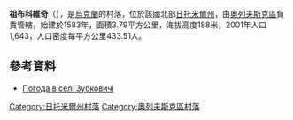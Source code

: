 {{coord|51|2|3|N|27|41|27|E|scale:30000|display=title}}

'''祖布科維奇'''（{{lang-uk|Зубковичі}}），是[[烏克蘭|烏克蘭]]的村落，位於該國北部[[日托米爾州|日托米爾州]]，由[[奧列夫斯克區|奧列夫斯克區]]負責管轄，始建於1583年，面積3.79平方公里，海拔高度188米，2001年人口1,643，人口密度每平方公里433.51人。

==參考資料==
* [http://weather.in.ua/ua/zhitomirskaja/9217 Погода в селі Зубковичі] {{Wayback|url=http://weather.in.ua/ua/zhitomirskaja/9217 |date=20201126175434 }}

{{DEFAULTSORT:Зубковичі}}
[[Category:日托米爾州村落|Category:日托米爾州村落]]
[[Category:奧列夫斯克區村落|Category:奧列夫斯克區村落]]


{{Zhytomyr-geo-stub}}
